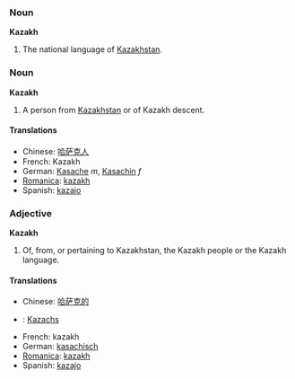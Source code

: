 ===Noun===
'''Kazakh'''

#The national language of [[Kazakhstan]].

===Noun===
'''Kazakh'''

#A person from [[Kazakhstan]] or of Kazakh descent.

====Translations====
*Chinese: [[哈萨克人]]
*French: Kazakh
*German: [[Kasache]] ''m'', [[Kasachin]] ''f''
*[[Romanica]]: [[kazakh]]
*Spanish: [[kazajo]]

===Adjective===
'''Kazakh'''

#Of, from, or pertaining to Kazakhstan, the Kazakh people or the Kazakh language.

====Translations====
*Chinese: [[哈萨克的]]
*{{msg:nl}}: [[Kazachs]]
*French: kazakh
*German: [[kasachisch]]
*[[Romanica]]: [[kazakh]]
*Spanish: [[kazajo]]